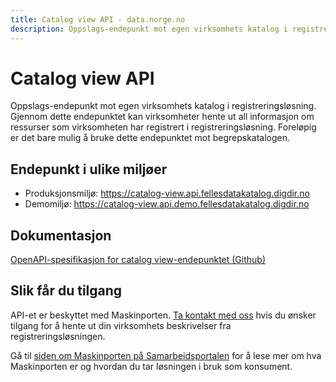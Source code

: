 ```yaml
---
title: Catalog view API - data.norge.no
description: Oppslags-endepunkt mot egen virksomhets katalog i registreringsløsning
---
```


# Catalog view API

<Ingress size='xs'>Oppslags-endepunkt mot egen virksomhets katalog i registreringsløsning. Gjennom dette endepunktet kan virksomheter hente ut all informasjon om ressurser som virksomheten har registrert i registreringsløsning. 
Foreløpig er det bare mulig å bruke dette endepunktet mot begrepskatalogen.</Ingress>

## Endepunkt i ulike miljøer

* Produksjonsmiljø: https://catalog-view.api.fellesdatakatalog.digdir.no
* Demomiljø:  https://catalog-view.api.demo.fellesdatakatalog.digdir.no

## Dokumentasjon

[OpenAPI-spesifikasjon for catalog view-endepunktet (Github)](https://github.com/Informasjonsforvaltning/catalog-view-api/blob/main/openapi.yaml) 

## Slik får du tilgang

API-et er beskyttet med Maskinporten. [Ta kontakt med oss](/contact) hvis du ønsker tilgang for å hente ut din virksomhets beskrivelser fra registreringsløsningen.

Gå til [siden om Maskinporten på Samarbeidsportalen](https://samarbeid.digdir.no/maskinporten/maskinporten/25) for å lese mer om hva Maskinporten er og hvordan du tar løsningen i bruk som konsument. 